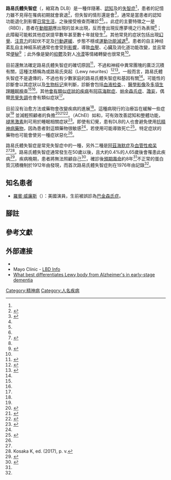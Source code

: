{{expand|time=2018-07-17T15:04:47+00:00}}
{{medical}}
{{命名}}
{{Infobox disease
 | Name           = 路易氏體失智症
 | Image          = Lewy Koerperchen.JPG
 | Caption        = 
 | DiseasesDB     = 3800
 | ICD10          = {{ICD10|G|31|8|g|30}}
 | ICD9           = {{ICD9|331.82}}
 | ICDO           = 
 | OMIM           = 
 | MedlinePlus    = 
 | eMedicineSubj  = neuro 
 | eMedicineTopic = 91 
 | MeshID         = D020961
}}
<!-- 定義及症狀 -->
'''路易氏體失智症'''（{{lang-en|Dementia with Lewy bodies}}，縮寫為 DLB）是一種伴隨著{{le|行為變化|Behavior change (individual)|行為}}、[[認知|認知]]及{{le|巴金森症候群|Parkinsonism|活動功能退化}}的[[失智症|失智症]]<ref name=McKeithConsensus2017/>，患者的記憶力雖不見得在罹病初期就會衰退<ref name=Tousi2017>{{cite journal |vauthors=Tousi B |title=Diagnosis and management of cognitive and behavioral changes in dementia with Lewy bodies |journal=Curr Treat Options Neurol |volume=19 |issue=11 |page=42 |date=October 2017 |pmid=28990131 |doi=10.1007/s11940-017-0478-x |type=Review}}</ref>，但失智的情形還是會{{le|進行性疾病|Progressive disease|隨著時間逐漸惡化}}<ref name=Weil2017>{{cite journal |vauthors=Weil RS, Lashley TL, Bras J, Schrag AE, Schott JM |title=Current concepts and controversies in the pathogenesis of Parkinson's disease dementia and dementia with Lewy bodies |journal=F1000Res |volume=6 |page=1604 |date=2017 |pmid=28928962 |pmc=5580419 |doi=10.12688/f1000research.11725.1 |type=Review}}</ref>，通常是當患者的認知功能退化到影響[[日常生活活動|日常生活]]，之後接受檢查而確診<ref name=McKeithConsensus2017/><ref name=StLouisNov2017/>。。此症的主要特徵之一是{{le|動眼期睡眠行為障礙|REM Behavioral Disorder}}（RBD），患者在[[動眼期|動眼期]]應出現的{{le|肌失張|Atony}}並未出現，反而會出現反應夢境之行為表現<ref name=McKeithConsensus2017/>；此障礙可能較其他症狀提早數年甚至數十年就發生<ref name=StLouisMay2017>{{cite journal |vauthors=St Louis EK, Boeve AR, Boeve BF |title=REM sleep behavior disorder in Parkinson's disease and other synucleinopathies |journal=Mov Disord |volume=32 |issue=5 |pages=645–58 |date=May 2017 |pmid=28513079 |doi=10.1002/mds.27018|type=Review }}</ref>。其他常見的症狀包括出現[[幻覺|幻覺]]、[[注意力|注意力]]的起伏不定及[[運動功能減退症|行動遲緩]]、步態不穩或[[運動功能減退症|運動功能減退]]<ref name=McKeithConsensus2017/>。患者的自主神经紊乱自主神經系統通常也會受到[[自主神经紊乱|影響]]，導致[[姿位性低血壓|血壓]]、心臟及消化道功能改變，並且常常[[便秘|便秘]]<ref name=Palma2018>{{cite journal |vauthors=Palma JA, Kaufmann H |title=Treatment of autonomic dysfunction in Parkinson disease and other synucleinopathies |journal=Mov Disord |volume=33 |issue=3 |pages=372–90 |date=March 2018 |pmid=29508455 |doi=10.1002/mds.27344 |type=Review}}</ref> ；此外像是變的[[抑鬱|抑鬱]]及對人[[冷漠|冷漠]]等情緒轉變也很常見<ref name=McKeithConsensus2017/>。

<!-- 病因及診斷 -->
目前還無法確定路易氏體失智症的確切原因<ref name=NINDS2017>{{cite web |title= Dementia with Lewy bodies information page |publisher= National Institute of Neurological Disorders and Stroke |url= https://www.ninds.nih.gov/Disorders/All-Disorders/Dementia-Lewy-Bodies-Information-Page |accessdate= April 7, 2018 |date= May 25, 2017 |archive-date= 2021-06-10 |archive-url= https://web.archive.org/web/20210610102946/https://www.ninds.nih.gov/Disorders/All-Disorders/Dementia-Lewy-Bodies-Information-Page |dead-url= no }}</ref>，不過和神經中{{le|α-突觸核蛋白|Alpha-synuclein}}異常團塊的廣泛沉積有關，這種沈積稱為{{le|路易氏體|Lewy bodies}}或路易氏突起（Lewy neurites）<ref name=Walker2015>{{cite journal |vauthors=Walker Z, Possin KL, Boeve BF, Aarsland D |title=Lewy body dementias |journal=Lancet |volume=386 |issue=10004 |pages=1683–97 |date=October 2015 |pmid=26595642 |pmc=5792067 |doi=10.1016/S0140-6736(15)00462-6 |type=Review}}</ref><ref name=Velayudhan2017>{{cite journal |vauthors=Velayudhan L, Ffytche D, Ballard C, Aarsland D |title=New therapeutic strategies for Lewy body dementias |journal=Curr Neurol Neurosci Rep |volume=17 |issue=9 |page=68 |date=September 2017 |pmid=28741230 |doi=10.1007/s11910-017-0778-2 |type=Review}}</ref>。一般而言，路易氏體失智症不是遺傳的，不過也有少數家庭的路易氏體失智症和基因有關<ref name=NINDS2017/>。可能性的診斷會以其症狀以及[[生物标记|生物标记]]來判斷，診斷會包括[[血液检查|血液检查]]、{{le|神經心理學測試|neuropsychological tests}}、[[醫學影像|醫學影像]]及[[多項生理睡眠檢查|多項生理睡眠檢查]]<ref name=McKeithConsensus2017/><ref name=NINDS2017Book/>。其他[[鑑別診斷|會有類似症狀的疾病]]有[[阿茲海默症|阿茲海默症]]、[[帕金森氏症|帕金森氏症]]、[[譫妄|譫妄]]，偶爾[[思覺失調|思覺失調]]也會有類似症狀<ref name=Tousi2017/>。

<!-- 預防及治療 -->
目前沒有治愈方法或藥物會改變疾病的進展<ref name=NINDS2017/>。這種病現行的治療旨在緩解一些症狀<ref name=NINDS2017/> 並減輕照顧者的負擔<ref name=StLouisNov2017>{{cite journal |vauthors=St Louis EK, Boeve BF |title=REM sleep behavior disorder: Diagnosis, clinical implications, and future directions |journal=Mayo Clin Proc |volume=92 |issue=11 |pages=1723–36 |date=November 2017 |pmid=29101940 |doi=10.1016/j.mayocp.2017.09.007 |type=Review |url=http://www.mayoclinicproceedings.org/article/S0025-6196(17)30688-2/fulltext |access-date=2018-12-03 |archive-date=2021-07-20 |archive-url=https://web.archive.org/web/20210720105427/https://www.mayoclinicproceedings.org/article/S0025-6196%2817%2930688-2/fulltext |dead-url=no }}</ref><ref name=Mueller2017>{{cite journal |vauthors=Mueller C, Ballard C, Corbett A, Aarsland D |title=The prognosis of dementia with Lewy bodies |journal=Lancet Neurol |volume=16 |issue=5 |pages=390–98 |date=May 2017 |pmid=28342649 |doi=10.1016/S1474-4422(17)30074-1|type=Review}}</ref><ref name=Boot2013>{{cite journal |vauthors=Boot BP, McDade EM, McGinnis SM, Boeve BF |title=Treatment of dementia with Lewy bodies |journal=Curr Treat Options Neurol |volume=15 |issue=6 |pages=738–64 |date=December 2013 |pmid=24222315 |pmc=3913181 |doi=10.1007/s11940-013-0261-6 |type=Review}}</ref>。{{le|乙酰膽鹼酯酶抑制劑|Acetylcholinesterase inhibitor}}（AChEI）如{{le|donepezil|donepezil}}和{{le|rivastigmine|rivastigmine}}，可有效改善認知和整體功能，[[褪黑激素|褪黑激素]]則可用於睡眠相關症狀<ref name=McKeithConsensus2017>{{cite journal |vauthors=McKeith IG, Boeve BF, Dickson DW, ''et al'' |title=Diagnosis and management of dementia with Lewy bodies: Fourth consensus report of the DLB Consortium |journal=Neurology |volume=89 |issue=1 |pages=88–100 |date=July 2017 |pmid=28592453 |pmc=5496518 |doi=10.1212/WNL.0000000000004058 |type=Review }}</ref>。即使有幻覺，患有DLB的人也會避免使用[[抗精神病藥物|抗精神病藥物]]，因為患者對這類藥物很敏感<ref name=McKeithConsensus2017/>，若使用可能導致死亡<ref name=Boot2015>{{cite journal |vauthors=Boot BP |title=Comprehensive treatment of dementia with Lewy bodies |journal=Alzheimers Res Ther |volume=7 |issue=1 |page=45 |date=2015 |pmid=26029267 |pmc=4448151 |doi=10.1186/s13195-015-0128-z |type=Review}}</ref>。特定症狀的藥物也可能會使另一種症狀惡化<ref name=Walker2015/>。

<!-- 流行病學及預後 -->
路易氏體失智症是常見失智症中的一種，另外二種是[[阿茲海默症|阿茲海默症]]及[[血管性痴呆|血管性痴呆]]<ref name=NINDS2017Book/><ref name=Kosakav>Kosaka K, ed. (2017), p. v.</ref>{{efn|name=CommonDem|Kosaka (2017) writes: "Dementia with Lewy bodies (DLB) is now well known to be the second most frequent dementia following Alzheimer disease (AD). Of all types of dementia, AD is known to account for about 50%, DLB about 20% and vascular dementia (VD) about 15%. Thus, AD, DLB, and VD are now considered to be the three major dementias."<ref name=Kosakav/> The NINDS (2017) says that Lewy body dementia "is one of the most common causes of dementia, after Alzheimer’s disease and vascular disease."<ref name=NINDS2017Book>{{cite web |title= Lewy body dementia: Hope through research |url= https://www.ninds.nih.gov/Disorders/Patient-Caregiver-Education/Hope-Through-Research/Lewy-Body-Dementia-Hope-Through-Research |website= National Institute of Neurological Disorders and Stroke |publisher= US National Institutes of Health |accessdate= April 6, 2018 |date= December 8, 2017 |archive-date= 2021-04-30 |archive-url= https://web.archive.org/web/20210430175606/https://www.ninds.nih.gov/Disorders/Patient-Caregiver-Education/Hope-Through-Research/Lewy-Body-Dementia-Hope-Through-Research |dead-url= no }}</ref>}}。路易氏體失智症通常發生在50歲以後，且大約0.4%的人65歲後會罹患此疾病<ref name= Levin2016>{{cite journal |vauthors=Levin J, Kurz A, Arzberger T, Giese A, Höglinger GU |title=The differential diagnosis and treatment of atypical parkinsonism |journal=Dtsch Arztebl Int |volume=113 |issue=5 |pages=61–69 |date=February 2016 |pmid=26900156 |pmc=4782269 |doi=10.3238/arztebl.2016.0061 | type=Review}}</ref>，疾病晚期，患者將無法照顧自己<ref name=NIH2017Bas>{{cite web |title= What is Lewy body dementia? |url= https://www.nia.nih.gov/alzheimers/publication/lewy-body-dementia/basics-lewy-body-dementia |website= National Institute on Aging |publisher= US National Institutes of Health |accessdate= April 7, 2018 |date= May 17, 2017 |archive-date= 2016-10-06 |archive-url= https://web.archive.org/web/20161006063420/https://www.nia.nih.gov/alzheimers/publication/lewy-body-dementia/basics-lewy-body-dementia |dead-url= no }}</ref>，確診後[[預期壽命|預期壽命]]約8年<ref name=NINDS2017/>不正常的蛋白質沉積機制於1912年由{{le|Frederic Lewy|Frederic Lewy}}發現，而首次路易氏體失智症則在1976年由{{le|小阪憲司|Kenji Kosaka}}記錄<ref name=Weil2017/>。

==知名患者==
*[[羅賓·威廉斯|羅賓·威廉斯]]（{{lang|en|Robin McLaurin Williams}}）：美國演員，生前被誤診為[[巴金森氏症|巴金森氏症]]。

==腳註==
{{notelist}}
==參考文獻==
{{reflist}}

==外部連接==
* {{NINDS|dementiawithlewybodies}}
*Mayo Clinic - [http://www.mayoclinic.com/health/lewy-body-dementia/DS00795 LBD Info] {{Wayback|url=http://www.mayoclinic.com/health/lewy-body-dementia/DS00795 |date=20100113203804 }}
*[http://brain.oxfordjournals.org/cgi/content/abstract/129/3/729 What best differentiates Lewy body from Alzheimer's in early-stage dementia] {{Wayback|url=http://brain.oxfordjournals.org/cgi/content/abstract/129/3/729 |date=20090722170356 }}

{{Medical condition classification and resources
 | DiseasesDB     = 3800
 | ICD10          = {{ICD10|G|31|8|g|30}}
 | ICD9           = {{ICD9|331.82}}
 | ICDO           =
 | OMIM           = 127750
 | MedlinePlus    =
 | eMedicineSubj  = neuro
 | eMedicineTopic = 91
 | MeshID         = D020961
}}
{{中枢神经系统疾病}}
[[Category:精神病|Category:精神病]]
[[Category:人名疾病|Category:人名疾病]]
